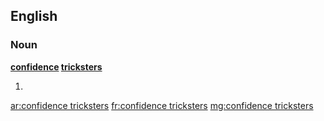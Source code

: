 ==English==

===Noun===
'''[[confidence]] [[tricksters]]'''

# {{plural of|confidence trickster}}

[[ar:confidence tricksters]]
[[fr:confidence tricksters]]
[[mg:confidence tricksters]]